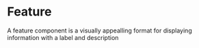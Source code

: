 
<Meta of={FeatureStories} />

# Feature

A feature component is a visually appealling format for displaying information with a label and description

<Canvas>
  <Story of={FeatureStories.FeatureStory} />
</Canvas>

